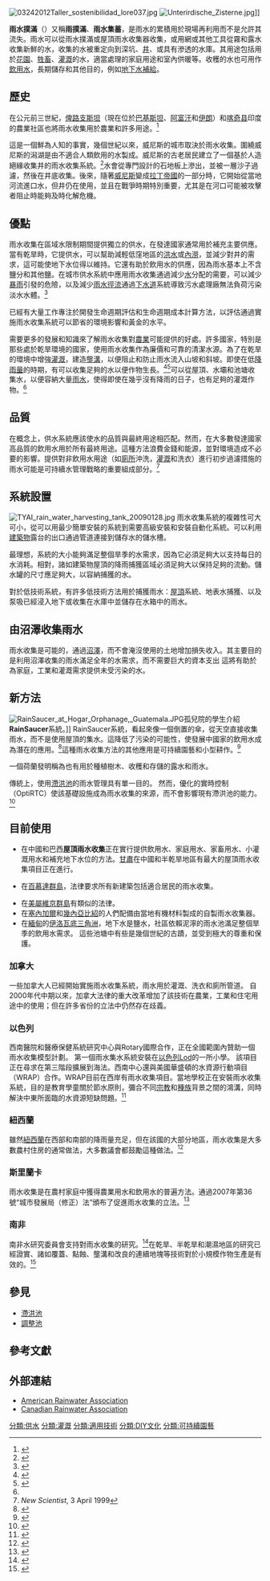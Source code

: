 {{NoteTA
|zh-cn:雨水收集; zh-hk:雨水收集; zh-tw:雨水撲滿;
}}
[[File:03242012Taller_sostenibilidad_lore037.jpg|thumb]]
[[File:Unterirdische_Zisterne.jpg|thumb]]]]

'''雨水撲滿'''（{{lang-en|Rainwater harvesting}}）又稱'''雨撲滿'''、'''雨水集蓄'''，是雨水的累積用於現場再利用而不是允許其流失。雨水可以從雨水撲滿或屋頂雨水收集器收集，或用網或其他工具從霧和露水收集新鮮的水，收集的水被重定向到深坑、[[井|井]]、或具有滲透的水庫。其用途包括用於[[花園|花園]]、[[牲畜|牲畜]]、[[灌溉|灌溉]]的水，適當處理的家庭用途和室內供暖等。收穫的水也可用作[[飲用水|飲用水]]，長期儲存和其他目的，例如[[地下水補給|地下水補給]]。

== 歷史 ==
在公元前三世紀，[[俾路支斯坦|俾路支斯坦]]（現在位於[[巴基斯坦|巴基斯坦]]、[[阿富汗|阿富汗]]和[[伊朗|伊朗]]）和[[喀奇县|喀奇县]]印度的農業社區也將雨水收集用於農業和許多用途。<ref>{{cite web |url=http://www.tn.gov.in/dtp/rainwater.htm |title=Rain water Harvesting|work= |publisher=[[Tamil_Nadu_State_Government|Tamil Nadu State Government]], India|accessdate=23 January 2012}}</ref>

這是一個鮮為人知的事實，幾個世紀以來，威尼斯的城市取決於雨水收集。圍繞威尼斯的潟湖是由不適合人類飲用的水製成。威尼斯的古老居民建立了一個基於人造絕緣收集井的雨水收集系統。<ref>{{cite web |url=http://www.venicebackstage.org/en/159/i-pozzi-veneziani|title=Venetian wells}}</ref>水會從專門設計的石地板上滲出，並被一層沙子過濾，然後在井底收集。後來，隨著[[威尼斯|威尼斯]]變成[[拉丁帝國|拉丁帝國]]的一部分時，它開始從當地河流進口水，但井仍在使用，並且在戰爭時期特別重要，尤其是在河口可能被攻擊者阻止時能夠及時化解危機。

== 優點 ==
雨水收集在區域水限制期間提供獨立的供水，在發達國家通常用於補充主要供應。當有乾旱時，它提供水，可以幫助減輕低窪地區的[[洪水|洪水]]或[[內澇|內澇]]，並減少對井的需求，這可能使地下水位得以維持。它還有助於飲用水的供應，因為雨水基本上不含鹽分和其他鹽。在城市供水系統中應用雨水收集通過減少[[水|水]]分配的需要，可以減少[[暴雨|暴雨]]引發的危險，以及減少[[城市逕流|雨水徑流]]通過[[下水道|下水道]]系統導致污水處理廠無法負荷污染淡水水體。<ref>{{Cite journal|url = |title = Advantages of integrated and sustainability based assessment for metabolism based strategic planning of urban water systems|last = Behzadian|first = k|date = 2015|journal = Science of The Total Environment|doi = 10.1016/j.scitotenv.2015.04.097|pmid = |access-date = |last2 = Kapelan|first2 = Z|publisher = Elsevier|volume = 527-528|pages = 220–231}}</ref>

已經有大量工作專注於開發生命週期評估和生命週期成本計算方法，以評估通過實施雨水收集系統可以節省的環境影響和黃金的水平。

需要更多的發展和知識來了解雨水收集對[[農業|農業]]可能提供的好處。許多國家，特別是那些處於乾旱環境的國家，使用雨水收集作為廉價和可靠的清潔水源。為了在乾旱的環境中增強[[灌溉|灌溉]]，建造[[壟溝|壟溝]]，以便阻止和防止雨水流入山坡和斜坡。即使在低[[降雨量|降雨量]]的時期，有可以收集足夠的水以便作物生長。<ref>{{cite book |title=Rainwater Harvesting for Agriculture and Water Supply |last=Zhu |first=Qiang |publisher=Springer |year=2015 |isbn=978-981-287-964-6 |location=Beijing |pages=20 |display-authors=etal}}</ref><ref name=":3">{{Cite web |url=http://practicalaction.org/rainwater-harvesting-8 |title=存档副本 |access-date=2017-02-24 |archive-url=https://web.archive.org/web/20180709123555/https://practicalaction.org/rainwater-harvesting-8 |archive-date=2018-07-09 |dead-url=yes }}</ref>可以從屋頂、水壩和池塘收集水，以便容納大量[[雨水|雨水]]，使得即使在幾乎沒有降雨的日子，也有足夠的灌溉作物。<ref name=":3" />

== 品質 ==
在概念上，供水系統應該使水的品質與最終用途相匹配。然而，在大多數發達國家高品質的飲用水用於所有最終用途。這種方法浪費金錢和能源，並對環境造成不必要的影響。提供對非飲用水用途（如[[廁所|廁所]]沖洗，[[灌溉|灌溉]]和洗衣）進行初步過濾措施的雨水可能是可持續水管理戰略的重要組成部分。<ref>''New Scientist'', 3 April 1999</ref>

== 系統設置 ==
[[File:TYAI_rain_water_harvesting_tank_20090128.jpg|thumb]]
雨水收集系統的複雜性可大可小，從可以用最少簡單安裝的系統到需要高級安裝和安裝自動化系統。可以利用[[建築物|建築物]]露台的出口通過管道連接到儲存水的儲水槽。

最理想，系統的大小能夠滿足整個旱季的水需求，因為它必須足夠大以支持每日的水消耗。相對，諸如建築物屋頂的降雨捕獲區域必須足夠大以保持足夠的流動。儲水罐的尺寸應足夠大，以容納捕獲的水。

對於低技術系統，有許多低技術方法用於捕獲雨水：[[屋頂|屋頂]]系統、地表水捕獲、以及泵吸已經浸入地下或收集在水庫中並儲存在水箱中的雨水。

== 由沼澤收集雨水 ==
雨水收集是可能的，通過[[沼澤|沼澤]]，而不會淹沒使用的土地增加損失收入。其主要目的是利用沼澤收集的雨水滿足全年的水需求，而不需要巨大的資本支出 這將有助於為家庭，工業和灌溉需求提供未受污染的水。

== 新方法 ==
[[File:RainSaucer_at_Hogar_Orphanage,_Guatemala.JPG|thumb]]孤兒院的學生介紹'''RainSaucer'''系統。]]
RainSaucer系統，看起來像一個倒置的傘，從天空直接收集雨水，而不是使用屋頂的集水。這降低了污染的可能性，使發展中國家的飲用水成為潛在的應用。<ref>{{cite web|title=Harvesting rainwater for more than greywater|url=http://www.smartplanet.com/blog/design-architecture/harvesting-rainwater-for-more-than-greywater/485?tag=mantle_skin;content|work=SmartPlanet|accessdate=13 November 2014}}</ref>這種雨水收集方法的其他應用是可持續園藝和小型耕作。<ref>{{cite web|last=Kumar|first=Ro|title=Collect up to 10 gallons of water per inch of rain with Rainsaucers’ latest standalone rainwater catchment|url=http://localblu.com/2012/05/collect-up-to-10-gallons-of-water-per-inch-of-rain-with-rainsaucers-latest-standalone-rainwater-catchment/|work=LocalBlu|accessdate=11 February 2013|deadurl=yes|archiveurl=https://web.archive.org/web/20121217204145/http://localblu.com/2012/05/collect-up-to-10-gallons-of-water-per-inch-of-rain-with-rainsaucers-latest-standalone-rainwater-catchment/|archivedate=2012年12月17日}}</ref>

一個荷蘭發明稱為{{link-en|Groasis Waterboxx||Groasis Waterboxx}}也有用於種植樹木、收穫和存儲的露水和雨水。

傳統上，使用[[滯洪池|滯洪池]]的雨水管理具有單一目的。 然而，優化的實時控制（OptiRTC）使該基礎設施成為雨水收集的來源，而不會影響現有滯洪池的能力。<ref>{{cite web|title=Rainwater Harvesting - Controls in the Cloud|url=http://www.high-profile.com/rainwater-harvesting-controls-in-cloud-by-steve-roy-marcus-quigley-and-chuck-raymond/|work=SmartPlanet|accessdate=11 January 2015}}</ref>

== 目前使用 ==
*在中國和巴西'''屋頂雨水收集'''正在實行提供飲用水、家庭用水、家畜用水、小灌溉用水和補充地下水位的方法。[[甘肅|甘肅]]在中國和半乾旱地區有最大的屋頂雨水收集項目正在進行。

*在[[百慕達群島|百慕達群島]]，法律要求所有新建築包括適合居民的雨水收集。<ref>
{{cite web
| url        = http://www.bbc.co.uk/news/magazine-38222271
| title      = Why houses in Bermuda have white stepped roofs
| author     = Harry Low
| work       = 
| publisher  = BBC News
| format     = 
| date       = December 23, 2016
| accessdate = 2016-12-23}}</ref>
*在[[美屬維京群島|美屬維京群島]]有類似的法律。
*在[[塞內加爾|塞內加爾]]和[[幾內亞比紹|幾內亞比紹]]的人們配備由當地有機材料製成的自製雨水收集器。
*在[[緬甸|緬甸]]的[[伊洛瓦底三角洲|伊洛瓦底三角洲]]，地下水是鹽水，社區依賴泥濘的雨水池滿足整個旱季的飲用水需求。 這些池塘中有些是幾個世紀的古蹟，並受到極大的尊重和保護。

=== 加拿大 ===
一些加拿大人已經開始實施雨水收集系統，雨水用於灌溉、洗衣和廁所管道。 自2000年代中期以來，加拿大法律的重大改革增加了該技術在農業，工業和住宅用途中的使用；但在許多省份的立法中仍然存在歧義。

=== 以色列 ===
西南醫院和醫療保健系統研究中心與Rotary國際合作，正在全國範圍內贊助一個雨水收集模型計劃。 第一個雨水集水系統安裝在[[以色列|以色列]]Lod的一所小學。 該項目正在尋求在第三階段擴展到海法。西南中心還與美國華盛頓的水資源行動項目（WRAP）合作。WRAP目前在西岸有雨水收集項目。當地學校正在安裝雨水收集系統，目的是教育學童關於節水原則，彌合不同[[宗教|宗教]]和[[種族|種族]]背景之間的鴻溝，同時解決中東所面臨的水資源短缺問題。<ref>{{cite web|url= http://www.lodrainwater.org|offline= ja|archiv-url= https://web.archive.org/web/20130922083649/http://lodrainwater.org/|archiv-datum= 2013年9月22日|title= 存档副本|access-date= 2013年4月15日|archive-url= https://web.archive.org/web/20130922083649/http://lodrainwater.org/|archive-date= 2013年9月22日|dead-url= yes}}</ref>

=== 紐西蘭 ===
雖然[[紐西蘭|紐西蘭]]在西部和南部的降雨量充足，但在該國的大部分地區，雨水收集是大多數農村住房的通常做法，大多數議會都鼓勵這種做法。<ref>{{cite web|url=http://www.gw.govt.nz/rainwater-tanks/|publisher=Greater Wellington Regional Council|access-date=31 August 2016|title=Rainwater tanks|date=28 April 2016|deadurl=yes|archiveurl=https://web.archive.org/web/20160901013728/http://www.gw.govt.nz/rainwater-tanks|archivedate=2016年9月1日}}</ref>

=== 斯里蘭卡 ===
雨水收集是在農村家庭中獲得農業用水和飲用水的普遍方法。通過2007年第36號“城市發展局（修正）法”頒布了促進雨水收集的立法。<ref>{{cite web|url=  http://www.lankarainwater.org/rwhsl/act_36_2007_e.pdf|title=  Parliament Of The Democratic Socialist  Republic of Sri Lanka|access-date=  2017-02-24|archive-url=  https://web.archive.org/web/20131104180251/http://www.lankarainwater.org/rwhsl/act_36_2007_e.pdf|archive-date=  2013-11-04|dead-url=  yes}}</ref>

=== 南非 ===
南非水研究委員會支持對雨水收集的研究。<ref>{{cite web|title=Rainwater harvesting|url=http://www.wrc.org.za/Pages/KH_DocumentsList.aspx?dt=1&su=8&ct=2&ms=4;7;|website=www.wrc.org.za|publisher=South African Water Research Commission|accessdate=27 August 2014|archive-url=https://web.archive.org/web/20180220160144/http://www.wrc.org.za/Pages/KH_DocumentsList.aspx?dt=1&su=8&ct=2&ms=4;7;|archive-date=2018-02-20|dead-url=yes}}</ref>在乾旱、半乾旱和潮濕地區的研究已經證實、諸如覆蓋、點蝕、壟溝和改良的連續地塊等技術對於小規模作物生產是有效的。<ref>{{cite book|vauthors=Everson C, Everson TM, Modi AT, Csiwila D, Fanadzo M, Naiken V, Auerbach RM, Moodley M, Mtshali SM, Dladla R|title=Sustainable techniques and practices for water harvesting and conservation and their effective application in resource-poor agricultural production through participatory adaptive research : report to the Water Research Commission|date=2011|publisher=Water Research Commission|location=Gezina [South Africa]|isbn=978-1-4312-0185-3|page=89|url=http://www.wrc.org.za/Knowledge%20Hub%20Documents/Research%20Reports/1465-1-11.pdf|accessdate=27 August 2014|archive-url=https://web.archive.org/web/20141231112926/http://www.wrc.org.za/Knowledge%20Hub%20Documents/Research%20Reports/1465-1-11.pdf|archive-date=2014-12-31|dead-url=yes}}</ref>

== 參見 ==
{{Portal box|可持续发展|生态}}
*[[滯洪池|滯洪池]]
*[[調整池|調整池]]

== 參考文獻 ==
{{Reflist|35em}}

== 外部連結 ==
{{commonscat|Rainwater harvesting}}
*[http://www.arcsa.org American Rainwater Association]
*[https://web.archive.org/web/20180420230130/http://canarm.org/ Canadian Rainwater Association]

{{自然资源}}

{{Authority control}}
{{DEFAULTSORT:Rainwater Harvesting}}
[[分類:供水|分類:供水]]
[[分類:灌溉|分類:灌溉]]
[[分類:適用技術|分類:適用技術]]
[[分類:DIY文化|分類:DIY文化]]
[[分類:可持續園藝|分類:可持續園藝]]